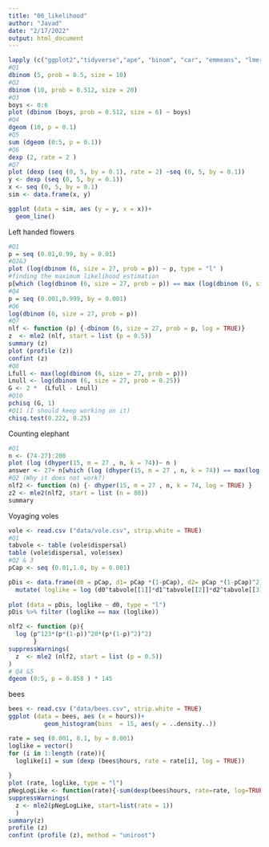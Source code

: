```yaml
---
title: "06_likelihood"
author: "Javad"
date: "2/17/2022"
output: html_document
---
```


```r
lapply (c("ggplot2","tidyverse","ape", "binom", "car", "emmeans", "lmerTest", "metafor", "MuMIn", "pwr", "visreg", "bbmle"), library, character.only = TRUE)
#Q1
dbinom (5, prob = 0.5, size = 10)
#Q2
dbinom (10, prob = 0.512, size = 20)
#Q3
boys <- 0:6
plot (dbinom (boys, prob = 0.512, size = 6) ~ boys)
#Q4
dgeom (10, p = 0.1)
#Q5
sum (dgeom (0:5, p = 0.1))
#Q6
dexp (2, rate = 2 )
#Q7
plot (dexp (seq (0, 5, by = 0.1), rate = 2) ~seq (0, 5, by = 0.1))
y <- dexp (seq (0, 5, by = 0.1))
x <- seq (0, 5, by = 0.1)
sim <- data.frame(x, y)

ggplot (data = sim, aes (y = y, x = x))+
  geom_line()
```
Left handed flowers
```r
#Q1
p = seq (0.01,0.99, by = 0.01)
#Q2&3
plot (log(dbinom (6, size = 27, prob = p)) ~ p, type = "l" )
#finding the maximum likelihood estimation
p[which (log(dbinom (6, size = 27, prob = p)) == max (log(dbinom (6, size = 27, prob = p))))]
#Q4
p = seq (0.001,0.999, by = 0.001)
#Q6
log(dbinom (6, size = 27, prob = p))
#Q7
nlf <- function (p) {-dbinom (6, size = 27, prob = p, log = TRUE)}
z  <- mle2 (nlf, start = list (p = 0.5))
summary (z)
plot (profile (z))
confint (z)
#Q8
Lfull <- max(log(dbinom (6, size = 27, prob = p)))
Lnull <- log(dbinom (6, size = 27, prob = 0.25))
G <- 2 *  (Lfull - Lnull)
#Q10
pchisq (G, 1)
#Q11 (I should keep working on it)
chisq.test(0.222, 0.25)
```
Counting elephant
```r
#Q1
n <- (74-27):200
plot (log (dhyper(15, m = 27 , n, k = 74))~ n )
answer <- 27+ n[which (log (dhyper(15, m = 27 , n, k = 74)) == max(log (dhyper(15, m = 27 , n, k = 74))))]
#Q2 (Why it does not work?)
nlf2 <- function (n) {- dhyper(15, m = 27 , n, k = 74, log = TRUE) }
z2 <- mle2(nlf2, start = list (n = 80))
summary 
```
Voyaging voles
```r
vole <- read.csv ("data/vole.csv", strip.white = TRUE)
#Q1
tabvole <- table (vole$dispersal)
table (vole$dispersal, vole$sex)
#Q2 & 3
pCap <- seq (0.01,1.0, by = 0.001)

pDis <- data.frame(d0 = pCap, d1= pCap *(1-pCap), d2= pCap *(1-pCap)^2) %>% 
  mutate( loglike = log (d0^tabvole[[1]]*d1^tabvole[[2]]*d2^tabvole[[3]]))
        
plot (data = pDis, loglike ~ d0, type = "l")
pDis %>% filter (loglike == max (loglike))

nlf2 <- function (p){
  log (p^123*(p*(1-p))^20*(p*(1-p)^2)^2)
       }
suppressWarnings(
  z  <- mle2 (nlf2, start = list (p = 0.5))
)
# Q4 &5
dgeom (0:5, p = 0.858 ) * 145
```
bees
```r
bees <- read.csv ("data/bees.csv", strip.white = TRUE)
ggplot (data = bees, aes (x = hours))+
          geom_histogram(bins  = 15, aes(y = ..density..))

rate = seq (0.001, 0.1, by = 0.001)
loglike = vector()
for (i in 1:length (rate)){
  loglike[i] = sum (dexp (bees$hours, rate = rate[i], log = TRUE))
  
}
plot (rate, loglike, type = "l")
pNegLogLike <- function(rate){-sum(dexp(bees$hours, rate=rate, log=TRUE))}
suppressWarnings(
  z <- mle2(pNegLogLike, start=list(rate = 1))
  )
summary(z)
profile (z)
confint (profile (z), method = "uniroot")
```